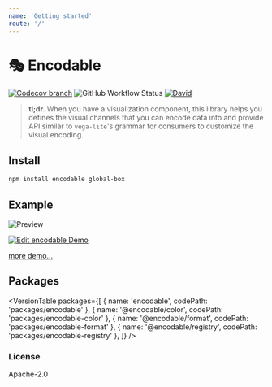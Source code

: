 ```yaml
---
name: 'Getting started'
route: '/'
---
```


# 🎭 Encodable

[![Codecov branch](https://img.shields.io/codecov/c/github/kristw/encodable/master.svg?style=flat-square)](https://codecov.io/gh/kristw/encodable/branch/master)
![GitHub Workflow Status](https://img.shields.io/github/workflow/status/kristw/encodable/build-and-test-workflow?style=flat-square)
[![David](https://img.shields.io/david/dev/kristw/encodable.svg?style=flat-square)](https://david-dm.org/kristw/encodable?type=dev)

> **tl;dr.** When you have a visualization component, this library helps you defines the visual
> channels that you can encode data into and provide API similar to `vega-lite`'s grammar for
> consumers to customize the visual encoding.

## Install

```sh
npm install encodable global-box
```

## Example

![Preview](https://raw.githubusercontent.com/kristw/encodable/master/images/preview.png)

[![Edit encodable Demo](https://codesandbox.io/static/img/play-codesandbox.svg)](https://codesandbox.io/s/encodable-demo-wvhj3?fontsize=14&hidenavigation=1&theme=dark)

[more demo...](https://github.com/kristw/encodable/blob/master/DEMO.md)

## Packages


<VersionTable packages={[
  { name: 'encodable', codePath: 'packages/encodable' },
  { name: '@encodable/color', codePath: 'packages/encodable-color' },
  { name: '@encodable/format', codePath: 'packages/encodable-format' },
  { name: '@encodable/registry', codePath: 'packages/encodable-registry' },
]} />

### License

Apache-2.0
